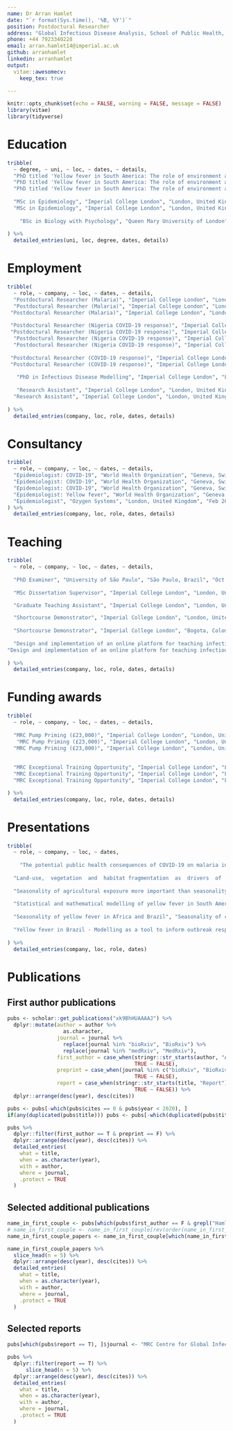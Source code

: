 ```yaml
---
name: Dr Arran Hamlet
date: "`r format(Sys.time(), '%B, %Y')`"
position: Postdoctural Researcher
address: "Global Infectious Disease Analysis, School of Public Health, Imperial College London"
phone: +44 7923340228
email: arran.hamlet14@imperial.ac.uk
github: arranhamlet
linkedin: arranhamlet
output: 
  vitae::awesomecv:
    keep_tex: true
    
---
```


```r
knitr::opts_chunk$set(echo = FALSE, warning = FALSE, message = FALSE)
library(vitae)
library(tidyverse)
```

# Education

```r
tribble(
  ~ degree, ~ uni, ~ loc, ~ dates, ~ details,
  "PhD titled 'Yellow fever in South America: The role of environment and host on transmission dynamics'", "Imperial College London", "London, United Kingdom", "2017-2020", "Project focused on understanding the epidemiology of yellow fever across South America, with a focus on Brazil, examining the roles of climate, environment and host, using a variety of statistical and mechanistic modelling techniques.",
  "PhD titled 'Yellow fever in South America: The role of environment and host on transmission dynamics'", "Imperial College London", "London, United Kingdom", "2017-2020", "Awarded 3 Medical Research Council (MRC) Exceptional Training Opportunity awards (total £4,589) and a MRC pump priming award (£23,000) to present results as well as teach, design and run workshops in Brazil and Colombia for Ministries of Health and Universities.",
  "PhD titled 'Yellow fever in South America: The role of environment and host on transmission dynamics'", "Imperial College London", "London, United Kingdom", "2017-2020", "Supervised by Dr Tini Garske and Professor Neil Ferguson, fully funded by the UK Medical Research Council.",
  
  "MSc in Epidemiology", "Imperial College London", "London, United Kingdom", "2014-2015", "Studied a broad collection of topics before specialising in infectious disease epidemiology.",
  "MSc in Epidemiology", "Imperial College London", "London, United Kingdom", "2014-2015", "Awarded a distinction for my dissertation project titled 'The Seasonality of Yellow Fever in Africa.'",
  
    "BSc in Biology with Psychology", "Queen Mary University of London", "London, United Kingdom", "2011-2014", "Graduated with Upper Second-class Honours (2.1)”."
  
) %>% 
  detailed_entries(uni, loc, degree, dates, details)
```


# Employment
```r
tribble(
  ~ role, ~ company, ~ loc, ~ dates, ~ details,
  "Postdoctural Researcher (Malaria)", "Imperial College London", "London, United Kingdom", "Jan 2020-", "Involved in a variety of projects assessing the public health impact of various control measures on the burden of malaria across Africa using mechanistic transmission models. ",
  "Postdoctural Researcher (Malaria)", "Imperial College London", "London, United Kingdom", "Jan 2020-", "Assessed the impact of disruption caused by the SARS-CoV-2 pandemic on malaria control across Africa. Results published Nature Medicine as joint first author.",
 "Postdoctural Researcher (Malaria)", "Imperial College London", "London, United Kingdom", "Jan 2020-", "Lead researcher on a piece of work commissioned by Abbott and the Presidents Malaria Initiative to assess the potential impact of Anopheles stephensi establishment on malaria transmission in the Horn of Africa.",
 
 "Postdoctural Researcher (Nigeria COVID-19 response)", "Imperial College London", "London, United Kingdom", "Apr 2020-", "Lead researcher for Imperial College London's data analytics and modelling support for Nigeria.",
 "Postdoctural Researcher (Nigeria COVID-19 response)", "Imperial College London", "London, United Kingdom", "Apr 2020-", "Conducted analysis to answer specific questions in order to provide evidence for decisions to be made by the Nigerian Presidential Task Force.",
  "Postdoctural Researcher (Nigeria COVID-19 response)", "Imperial College London", "London, United Kingdom", "Apr 2020-", "Produced a multitidue of reports as well as regular state-specicic analysis that fed into NCDC, US CDC and UK Department for International Development decision making.",
  "Postdoctural Researcher (Nigeria COVID-19 response)", "Imperial College London", "London, United Kingdom", "Apr 2020-", "A number of position papers can be found at https://statehouse.gov.ng/covid19/2020/09/18/evidence-based-guidance-on-measures-to-curb-the-spread-of-covid-19/",
 
 "Postdoctural Researcher (COVID-19 response)", "Imperial College London", "London, United Kingdom", "Feb 2020-", "Provided technical support and input for numerous reports and projects with a focus on work in Low-to-Middle-Income Countries (LMIC) and on quantifying the underascertainment of mortality.",
 "Postdoctural Researcher (COVID-19 response)", "Imperial College London", "London, United Kingdom", "Feb 2020-", "Seconded through the Global Outbreak Alert and Response Network to provide technical support for the WHO in Geneva Feb - Apr 2020.",
  
   "PhD in Infectious Disease Modelling", "Imperial College London", "London, United Kingdom", "Jan 2017 - Jan 2020", "PhD thesis titled 'Yellow fever in South America: The role of environment and host on transmission dynamics'.",
 
   "Research Assistant", "Imperial College London", "London, United Kingdom", "Oct 2015 - Dec 2016", "Outbreak analysis and response for the 2015-2016 outbreak in Angola and the Democratic Republic of the Congo working with the World Health Organization (WHO).",
  "Research Assistant", "Imperial College London", "London, United Kingdom", "Oct 2015 - Dec 2016", "Responsible for estimating population-level vaccination coverage across Africa and the development of an open-source tool to explore this information. Currently utilised by researchers and the WHO."
  
) %>% 
  detailed_entries(company, loc, role, dates, details)
```

# Consultancy
```r
tribble(
  ~ role, ~ company, ~ loc, ~ dates, ~ details,
  "Epidemiologist: COVID-19", "World Health Organization", "Geneva, Switzerland", "Feb 2020 - Apr 2020", "Provided technical support for the WHO in the Health Emergency Information and Risk Assessment (HIM) pillar through GOARN deployment",
  "Epidemiologist: COVID-19", "World Health Organization", "Geneva, Switzerland", "Feb 2020 - Apr 2020", "Work involved exploring and quantifying mortality, transmission and country specific impacts through data analysis and visualisation in real time as the COVID-19 pandemic unfolded. Aspects of data visualisation acknowledged in https://worldhealthorg.shinyapps.io/covid/.",
  "Epidemiologist: COVID-19", "World Health Organization", "Geneva, Switzerland", "Feb 2020 - Apr 2020", "Continued to provide adhoc support till Dec 2020.",
  "Epidemiologist: Yellow fever", "World Health Organization", "Geneva, Switzerland", "Jul 2016 - Sep 2016", "Commissioned to produce a report evaluating the risk of outbreaks of yellow fever across Africa as a result of ongoing transmission in Angola and the Democratic Republic of the Congo and the potential for introduction into Asia.",
  "Epidemiologist", "Ozygen Systems", "London, United Kingdom", "Feb 2016 - Mar 2016", "Hired to produce a report on numerous pathogens involved in nosocomial infection and to evaluate the applicability of ozone decontamination technology in UK healthcare settings to limit their spread."
) %>% 
  detailed_entries(company, loc, role, dates, details)
```

# Teaching
```r
tribble(
  ~ role, ~ company, ~ loc, ~ dates, ~ details,
  
  "PhD Examiner", "University of São Paulo", "São Paulo, Brazil", "Oct 2020-", "Examining progress and assisting with the research of a PhD student's project titled 'Spatio-temporal dynamics of yellow fever in Brazil'",
  
  "MSc Dissertation Supervisor", "Imperial College London", "London, United Kingdom", "May 2020 - Oct 2020", "Designed and supervised MSc Epidemiology projects looking at the effect of forest fragmentation on yellow fever in Southern Brazil, and exploring the differences in transmission dynamics between yellow fever, dengue and zika.",

  "Graduate Teaching Assistant", "Imperial College London", "London, United Kingdom", "Jan 2017 - ", "Teaching assistant and demonstrator for numerous modules on infectious disease modelling, statistical analysis and epidemiology.",

  "Shortcourse Demonstrator", "Imperial College London", "London, United Kingdom", "Sep 2017/Sep 2018/Sep 2019", "Demonstrator on the departments 'Mathematical modelling for the control of infectious diseases' short course, run since 1990 and designed to teach pubic health professionals about infectious disease modelling.",
  
  "Shortcourse Demonstrator", "Imperial College London", "Bogota, Colombia", "Jun 2020", "Demonstrator and lecturer on a course coordinated between Imperial College London, Instituto Nacional De Salud and Pontificia Universidad Javeriana Bogota which aimed to give an introduction to infectious disease modelling.",
  
  "Design and implementation of an online platform for teaching infectious disease modelling", "Imperial College London", "London, United Kingdom", "Jan 2019 - Sept 2019", "Responsible for liasing between programming team and course organisers to design and translate existing practicals from Berkely Madonna to an online web interface running the Odin language.",
"Design and implementation of an online platform for teaching infectious disease modelling", "Imperial College London", "London, United Kingdom", "Jan 2019 - Sept 2019", "Highly successful implementation with the platform now being used for both future shortcourses and the MSc Epidemiology at Imperial College London."
  
) %>% 
  detailed_entries(company, loc, role, dates, details)
```

# Funding awards
```r
tribble(
  ~ role, ~ company, ~ loc, ~ dates, ~ details,
  
  "MRC Pump Priming (£23,000)", "Imperial College London", "London, United Kingdom", "Nov 2019", "Jointly awarded £23,000 with co-PI Natsuko Imai to run a week long training workshop in Rio de Janeiro focusing on the use of mathematical models in outbreak response and policy in July 2020.",
   "MRC Pump Priming (£23,000)", "Imperial College London", "London, United Kingdom", "Nov 2019", "Course was to be run collaboratively with the Brazilian Ministry of Health and Fundação Oswaldo Cruz (Fiocruz).",
  "MRC Pump Priming (£23,000)", "Imperial College London", "London, United Kingdom", "Nov 2019", "Postponed due to the COVID-19 pandemic.",
  
  
  "MRC Exceptional Training Opportunity", "Imperial College London", "London, United Kingdom", "Oct 2017/Aug 2018/Jun 2019", "October 2017: Awarded £650 to travel to the WHO in Geneva, Switzerland to present my work on yellow fever and discuss with the yellow fever team how my PhD can provide support for their activities.",
  "MRC Exceptional Training Opportunity", "Imperial College London", "London, United Kingdom", "Oct 2017/Aug 2018/Jun 2019", "August 2018: Awarded £2220 to travel to Rio de Janiro and Brasilia, Brazil, and present my results on modelling yellow fever in South America at a meeting co-hosted by the Brazilian Ministry of Health and the Pan American Health Organization, as well as to set up a research collaboration with Fiocruz.",
  "MRC Exceptional Training Opportunity", "Imperial College London", "London, United Kingdom", "Oct 2017/Aug 2018/Jun 2019", "June 2019: Awarded £1719 to travel to Bogota, Colombia to lecture and demonstrate on a course coordinated between Imperial College London, Instituto Nacional De Salud and Pontificia Universidad Javeriana Bogota which aimed to give an introduction to infectious disease modelling."

) %>% 
  detailed_entries(company, loc, role, dates, details)
```

# Presentations
```r
tribble(
  ~ role, ~ company, ~ loc, ~ dates,
  
    "The potential public health consequences of COVID-19 on malaria in Africa", "London Malaria Network", "London, United Kingdom", "Oct 2020",
  
  "Land-use,  vegetation  and  habitat fragmentation  as  drivers  of  yellow  fever  transmission  in  South America", "International Conference on One Medicine One Science", "Chang Mai, Thailand", "Feb 2020",
  
  "Seasonality of agricultural exposure more important than seasonality of climate for predicting yellow fever transmission in Brazil", "American Society of Tropical Medicine and Hygiene", "National Harbor, United States of America", "Nov 2020",
  
  "Statistical and mathematical modelling of yellow fever in South America", "Outbreak Analysis and Modelling for Public Health", "Bogota, Colombia", "June 2020",
  
  "Seasonality of yellow fever in Africa and Brazil", "Seasonality of climate in Arboviruses workshop", "London, United Kingdom", "Feb 2020",
  
  "Yellow fever in Brazil - Modelling as a tool to inform outbreak response and public health policy", "Yellow fever forecasting: Embedding   modelling in lessons learnt exercises", "Brasilia, Brazil", "Nov 2018"
  
) %>% 
  detailed_entries(company, loc, role, dates)
```

# Publications
## First author publications
```r

pubs <- scholar::get_publications("xk9BhHUAAAAJ") %>% 
  dplyr::mutate(author = author %>% 
                  as.character,
                journal = journal %>% 
                  replace(journal %in% "bioRxiv", "BioRxiv") %>%
                  replace(journal %in% "medRxiv", "MedRxiv"), 
                first_author = case_when(stringr::str_starts(author, "A Hamlet|ATP Hamlet") ~ TRUE,
                                         TRUE ~ FALSE),
                preprint = case_when(journal %in% c("bioRxiv", "BioRxiv", "MedRxiv", "medRxiv", "") ~ TRUE,
                                         TRUE ~ FALSE),
                report = case_when(stringr::str_starts(title, "Report") ~ TRUE,
                                         TRUE ~ FALSE)) %>% 
  dplyr::arrange(desc(year), desc(cites))

pubs <- pubs[-which(pubs$cites == 0 & pubs$year < 2020), ]
if(any(duplicated(pubs$title))) pubs <- pubs[-which(duplicated(pubs$title)), ]

pubs %>% 
  dplyr::filter(first_author == T & preprint == F) %>% 
  dplyr::arrange(desc(year), desc(cites)) %>%
  detailed_entries(
    what = title,
    when = as.character(year),
    with = author,
    where = journal, 
    .protect = TRUE
  )
```
## Selected additional publications
```r
name_in_first_couple <- pubs[which(pubs$first_author == F & grepl("Hamlet", pubs$author)), ]
# name_in_first_couple <- name_in_first_couple[rev(order(name_in_first_couple$cites)), ]
name_in_first_couple_papers <- name_in_first_couple[which(name_in_first_couple$report == F & name_in_first_couple$preprint == F), ]

name_in_first_couple_papers %>% 
  slice_head(n = 5) %>%
  dplyr::arrange(desc(year), desc(cites)) %>%
  detailed_entries(
    what = title,
    when = as.character(year),
    with = author,
    where = journal, 
    .protect = TRUE
  )
```
## Selected reports
```r
pubs[which(pubs$report == T), ]$journal <- "MRC Centre for Global Infectious Disease Analysis"

pubs %>% 
  dplyr::filter(report == T) %>%
      slice_head(n = 5) %>%
  dplyr::arrange(desc(year), desc(cites)) %>%
  detailed_entries(
    what = title,
    when = as.character(year),
    with = author,
    where = journal, 
    .protect = TRUE
  )
```



